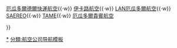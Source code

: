 {{Navbox
|name  = 厄瓜多爾航空公司
|state = <noinclude>展開</noinclude>
|title = [[厄瓜多爾]]航空公司
|image = [[File:Flag of Ecuador.svg|50px|Flag of Ecuador|border]]
|list1 = <div>
{{nowrap begin}}
[[加爾航空]]{{·w}}
[[厄瓜多爾德爾快運航空]]{{·w}}
[[伊卡路航空]]{{·w}}
[[LAN厄瓜多爾航空]]{{·w}}
[[SAEREO]]{{·w}}
[[TAME]]{{·w}}
[[厄瓜多爾貴賓航空]]
{{nowrap end}}
</div>
}}<noinclude>

<!--Categories-->
[[分類:厄瓜多爾航空公司|*]]
[[分類:航空公司导航模板]]

<!--Interwikis-->
</noinclude>
